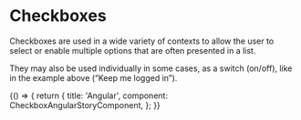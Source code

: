 

<Meta
  title="Blocks/CheckboxMdx"
  component={CheckboxAngularStoryComponent}
/>

# Checkboxes

Checkboxes are used in a wide variety of contexts to allow the user to select or enable multiple options that are often presented in a list.

They may also be used individually in some cases, as a switch (on/off), like in the example above (“Keep me logged in”).

<Canvas>
  <Story name="Default">
    {() => {
      return {
        title: 'Angular',
        component: CheckboxAngularStoryComponent,
      };
    }}
  </Story>
</Canvas>


